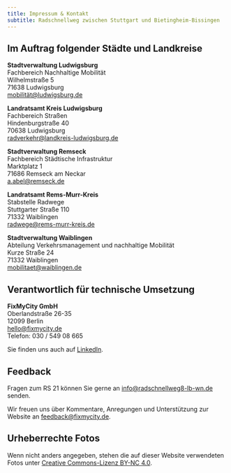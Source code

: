 ```yaml
---
title: Impressum & Kontakt
subtitle: Radschnellweg zwischen Stuttgart und Bietingheim-Bissingen
---
```

## Im Auftrag folgender Städte und Landkreise

**Stadtverwaltung Ludwigsburg**\
Fachbereich Nachhaltige Mobilität\
Wilhelmstraße 5 \
71638 Ludwigsburg \
[mobilität@ludwigsburg.de](mailto:mobilität@ludwigsburg.de)

**Landratsamt Kreis Ludwigsburg** \
Fachbereich Straßen \
Hindenburgstraße 40 \
70638 Ludwigsburg \
[radverkehr@landkreis-ludwigsburg.de](mailto:radverkehr@landkreis-ludwigsburg.de)

**Stadtverwaltung Remseck** \
Fachbereich Städtische Infrastruktur\
Marktplatz 1 \
71686 Remseck am Neckar \
[a.abel@remseck.de](mailto:a.abel@remseck.de)

**Landratsamt Rems-Murr-Kreis** \
Stabstelle Radwege \
Stuttgarter Straße 110 \
71332 Waiblingen \
[radwege@rems-murr-kreis.de](mailto:radwege@rems-murr-kreis.de)

**Stadtverwaltung Waiblingen** \
Abteilung Verkehrsmanagement und nachhaltige Mobilität \
Kurze Straße 24 \
71332 Waiblingen \
[mobilitaet@waiblingen.de](mailto:mobilitaet@waiblingen.de)

## Verantwortlich für technische Umsetzung

**FixMyCity GmbH** \
Oberlandstraße 26-35 \
12099 Berlin \
[hello@fixmycity.de](mailto:hello@fixmycity.de) \
Telefon: 030 / 549 08 665

Sie finden uns auch auf [LinkedIn](https://www.linkedin.com/company/fixmycity).

## Feedback

Fragen zum RS 21 können Sie gerne an [info@radschnellweg8-lb-wn.de](mailto:info@radschnellweg8-lb-wn.de) senden.&#x20;

Wir freuen uns über Kommentare, Anregungen und Unterstützung zur Website an [feedback@fixmycity.de](mailto:feedback@fixmycity.de).

## Urheberrechte Fotos

Wenn nicht anders angegeben, stehen die auf dieser Website verwendeten Fotos unter [Creative Commons-Lizenz BY-NC 4.0](https://creativecommons.org/licenses/by-nc/4.0).
